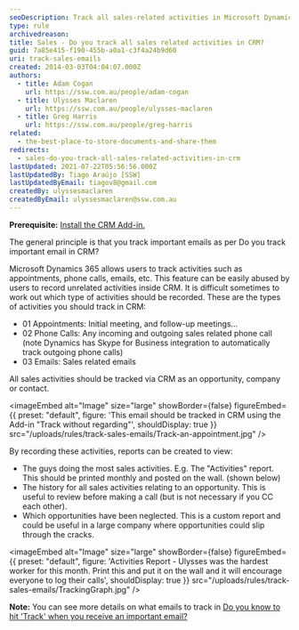 ```yaml
---
seoDescription: Track all sales-related activities in Microsoft Dynamics CRM to boost sales performance, streamline reporting and enhance customer relationships.
type: rule
archivedreason:
title: Sales - Do you track all sales related activities in CRM?
guid: 7a85e415-f190-455b-a0a1-c3f4a24b9d60
uri: track-sales-emails
created: 2014-03-03T04:04:07.000Z
authors:
  - title: Adam Cogan
    url: https://ssw.com.au/people/adam-cogan
  - title: Ulysses Maclaren
    url: https://ssw.com.au/people/ulysses-maclaren
  - title: Greg Harris
    url: https://ssw.com.au/people/greg-harris
related:
  - the-best-place-to-store-documents-and-share-them
redirects:
  - sales-do-you-track-all-sales-related-activities-in-crm
lastUpdated: 2021-07-22T05:56:56.000Z
lastUpdatedBy: Tiago Araújo [SSW]
lastUpdatedByEmail: tiagov8@gmail.com
createdBy: ulyssesmaclaren
createdByEmail: ulyssesmaclaren@ssw.com.au
---
```


**Prerequisite:** [Install the CRM Add-in.](/install-the-2-add-ins)

The general principle is that you track important emails as per Do you track important email in CRM?

<youtubeEmbed url="https://www.youtube.com/embed/Mna0QBFB6CU" description="" />

Microsoft Dynamics 365 allows users to track activities such as appointments, phone calls, emails, etc. This feature can be easily abused by users to record unrelated activities inside CRM. It is difficult sometimes to work out which type of activities should be recorded. These are the types of activities you should track in CRM:
- 01 Appointments: Initial meeting, and follow-up meetings...
- 02 Phone Calls: Any incoming and outgoing sales related phone call (note Dynamics has Skype for Business integration to automatically track outgoing phone calls)
- 03 Emails: Sales related emails

All sales activities should be tracked via CRM as an opportunity, company or contact.


<imageEmbed
  alt="Image"
  size="large"
  showBorder={false}
  figureEmbed={{
    preset: "default",
    figure: 'This email should be tracked in CRM using the Add-in "Track without regarding"',
    shouldDisplay: true
  }}
  src="/uploads/rules/track-sales-emails/Track-an-appointment.jpg"
/>

By recording these activities, reports can be created to view:

- The guys doing the most sales activities.
  E.g. The "Activities" report. This should be printed monthly and posted on the wall. (shown below)
- The history for all sales activities relating to an opportunity. This is useful to review before making a call (but is not necessary if you CC each other).
- Which opportunities have been neglected. This is a custom report and could be useful in a large company where opportunities could slip through the cracks.


<imageEmbed
  alt="Image"
  size="large"
  showBorder={false}
  figureEmbed={{
    preset: "default",
    figure: 'Activities Report - Ulysses was the hardest worker for this month. Print this and put it on the wall and it will encourage everyone to log their calls',
    shouldDisplay: true
  }}
  src="/uploads/rules/track-sales-emails/TrackingGraph.jpg"
/>

**Note:** You can see more details on what emails to track in [Do you know to hit 'Track' when you receive an important email?](/track-important-emails)
